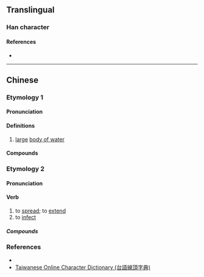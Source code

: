 {{character info/new}}
==Translingual==

===Han character===
{{Han char|rn=85|rad=水|as=09|sn=12|four=32189|canj=EUMF|ids=⿰氵炭}}

====References====
* {{Han ref|kx=0637.220|dkj=17851|dj=1044.170|hdz=31678.010|uh=6E60|ud=28256|bh=DA45|bd=55877}}

----

==Chinese==
{{zh-forms}}

===Etymology 1===

====Pronunciation====
{{zh-pron
|m=tàn
|c=taan3
|h=
|mn=thàn
|mc=y
|oc=y
|cat=
}}

====Definitions====
{{zh-hanzi}}

# {{zh-obsolete}} [[large]] [[body of water]]

====Compounds====
{{zh-der|湠漫}}

===Etymology 2===

====Pronunciation====
{{zh-pron
|mn=thòaⁿ
|cat=v
}}

====Verb====
{{zh-verb}} {{tcx|Min Nan|lang=zh}}

# to [[spread]]; to [[extend]]
# to [[infect]]

=====Compounds=====
{{zh-der|白湠:pe̍h-thòaⁿ|生湠:seⁿ-thòaⁿ, siⁿ-thòaⁿ|湠欉:thòaⁿ-châng|湠種:thòaⁿ-chéng|湠草:thòaⁿ-chháu|湠開:thòaⁿ--khui|湠囝:thòaⁿ-kiáⁿ|湠卵:thòaⁿ-nn̄g|湠澹:thòaⁿ-tâm}}

===References===
* {{thcwd|8572}}
* [http://210.240.194.97/tg/jitian/tgjt.asp Taiwanese Online Character Dictionary (台語線頂字典)]